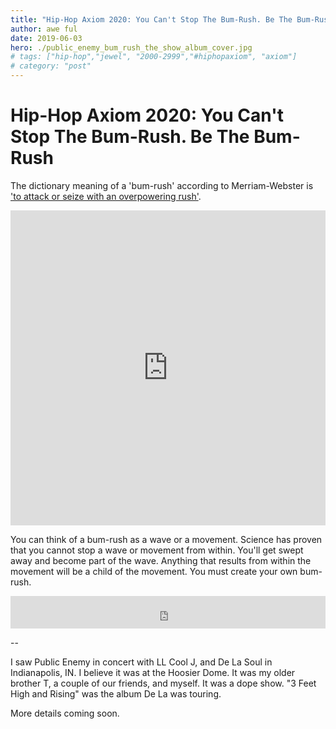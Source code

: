 ```yaml
---
title: "Hip-Hop Axiom 2020: You Can't Stop The Bum-Rush. Be The Bum-Rush"
author: awe ful
date: 2019-06-03
hero: ./public_enemy_bum_rush_the_show_album_cover.jpg
# tags: ["hip-hop","jewel", "2000-2999","#hiphopaxiom", "axiom"]
# category: "post"
---
```


# Hip-Hop Axiom 2020: You Can't Stop The Bum-Rush. Be The Bum-Rush

The dictionary meaning of a 'bum-rush' according to Merriam-Webster is ['to attack or seize with an overpowering rush'](https://www.merriam-webster.com/dictionary/bum-rush).

<div style="position: relative; padding-bottom: 100%; height: 0; overflow: hidden; max-width: 100%;"><iframe src="https://embed.tidal.com/tracks/636918?layout=gridify" frameborder="0" allowfullscreen style="position: absolute; top: 0; left: 0; width: 100%; height: 1px; min-height: 100%; margin: 0 auto;"></iframe></div>

You can think of a bum-rush as a wave or a movement. Science has proven that you cannot stop a wave or movement from within. You'll get swept away and become part of the wave. Anything that results from within the movement will be a child of the movement. You must create your own bum-rush.

<center><iframe width="100%" height="52" src="https://embed.song.link/?url=https%3A%2F%2Fsong.link%2Fus%2Fi%2F1440913060&theme=light" frameborder="0" allowfullscreen sandbox="allow-same-origin allow-scripts allow-presentation"></iframe></center>

--

I saw Public Enemy in concert with LL Cool J, and De La Soul in Indianapolis, IN. I believe it was at the Hoosier Dome. It was my older brother T, a couple of our friends, and myself. It was a dope show. "3 Feet High and Rising" was the album De La was touring.

More details coming soon.
